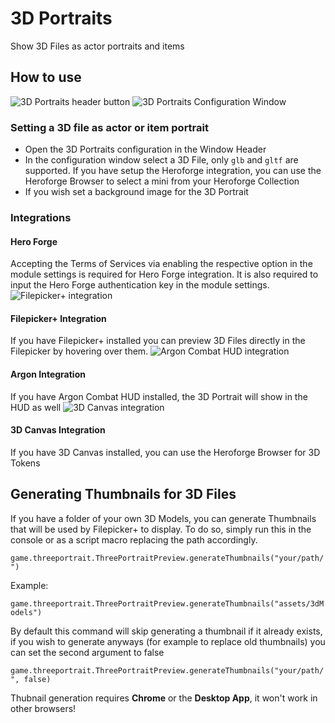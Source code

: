 
# 3D Portraits

Show 3D Files as actor portraits and items

## How to use

![3D Portraits header button](3dpheader.png '3D Portraits header button') ![3D Portraits Configuration
Window](3dpconfig.png '3D Portraits Configuration Window')

### Setting a 3D file as actor or item portrait

- Open the 3D Portraits configuration in the Window Header
- In the configuration window select a 3D File, only `glb` and `gltf`
  are supported. If you have setup the Heroforge integration, you can
  use the Heroforge Browser to select a mini from your Heroforge
  Collection
- If you wish set a background image for the 3D Portrait

### Integrations

#### Hero Forge

Accepting the Terms of Services via enabling the respective option in
the module settings is required for Hero Forge integration. It is also
required to input the Hero Forge authentication key in the module
settings. ![Filepicker+ integration](3dpfilepickerplus.png 'Filepicker+ integration')

#### Filepicker+ Integration

If you have Filepicker+ installed you can preview 3D Files directly in
the Filepicker by hovering over them. ![Argon Combat HUD
integration](3dpargon.png 'Argon Combat HUD integration')

#### Argon Integration

If you have Argon Combat HUD installed, the 3D Portrait will show in the
HUD as well ![3D Canvas integration](3dp3dc.png '3D Canvas integration')

#### 3D Canvas Integration

If you have 3D Canvas installed, you can use the Heroforge Browser for
3D Tokens

## Generating Thumbnails for 3D Files

If you have a folder of your own 3D Models, you can generate Thumbnails
that will be used by Filepicker+ to display. To do so, simply run this
in the console or as a script macro replacing the path accordingly.

`game.threeportrait.ThreePortraitPreview.generateThumbnails("your/path/")`

Example:

`game.threeportrait.ThreePortraitPreview.generateThumbnails("assets/3dModels")`

By default this command will skip generating a thumbnail if it already
exists, if you wish to generate anyways (for example to replace old
thumbnails) you can set the second argument to false

`game.threeportrait.ThreePortraitPreview.generateThumbnails("your/path/",
false)`

Thubnail generation requires **Chrome** or the **Desktop App**, it won't
work in other browsers\!
